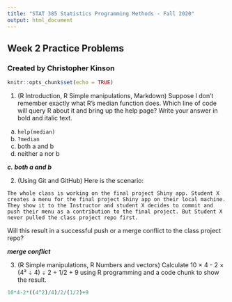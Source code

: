 ---
title: "STAT 385 Statistics Programming Methods - Fall 2020"
output: html_document
---
## Week 2 Practice Problems
### Created by Christopher Kinson

```{r setup, include=FALSE}
knitr::opts_chunk$set(echo = TRUE)
```

1. (R Introduction, R Simple manipulations, Markdown) Suppose I don't remember exactly what R's median function does. Which line of code will query R about it and bring up the help page? Write your answer in bold and italic text.

a. `help(median)`
b. `?median`
c. both a and b
d. neither a nor b

***c. both a and b***

2. (Using Git and GitHub) Here is the scenario: 
```
The whole class is working on the final project Shiny app. Student X creates a menu for the final project Shiny app on their local machine. They show it to the Instructor and student X decides to commit and push their menu as a contribution to the final project. But Student X never pulled the class project repo first.
```
Will this result in a successful push or a merge conflict to the class project repo?

***merge conflict***

3. (R Simple manipulations, R Numbers and vectors) Calculate 10 × 4 - 2 × (4² ÷ 4) ÷ 2 ÷ 1/2 + 9 using R programming and a code chunk to show the result.

```{r}
10*4-2*((4^2)/4)/2/(1/2)+9
```
